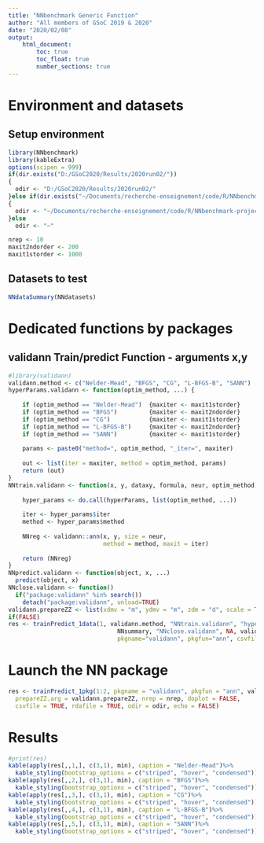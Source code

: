 ```yaml
---
title: "NNbenchmark Generic Function"
author: "All members of GSoC 2019 & 2020"
date: "2020/02/08"
output:
    html_document:
        toc: true
        toc_float: true
        number_sections: true
---
```


# Environment and datasets 

## Setup environment
```r
library(NNbenchmark)
library(kableExtra)
options(scipen = 999)
if(dir.exists("D:/GSoC2020/Results/2020run02/"))
{  
  odir <- "D:/GSoC2020/Results/2020run02/"
}else if(dir.exists("~/Documents/recherche-enseignement/code/R/NNbenchmark-project/NNtempresult/"))
{  
  odir <- "~/Documents/recherche-enseignement/code/R/NNbenchmark-project/NNtempresult/"
}else
  odir <- "~"

nrep <- 10
maxit2ndorder <- 200
maxit1storder <- 1000
```

## Datasets to test

```r
NNdataSummary(NNdatasets)
```

# Dedicated functions by packages

## validann Train/predict Function - arguments x,y
```r
#library(validann)
validann.method <- c("Nelder-Mead", "BFGS", "CG", "L-BFGS-B", "SANN")
hyperParams.validann <- function(optim_method, ...) {
    
    if (optim_method == "Nelder-Mead")  {maxiter <- maxit1storder} 
    if (optim_method == "BFGS")         {maxiter <- maxit2ndorder}
    if (optim_method == "CG")           {maxiter <- maxit1storder}
    if (optim_method == "L-BFGS-B")     {maxiter <- maxit2ndorder}
    if (optim_method == "SANN")         {maxiter <- maxit1storder}
    
    params <- paste0("method=", optim_method, "_iter=", maxiter)
  
    out <- list(iter = maxiter, method = optim_method, params)
    return (out)
}
NNtrain.validann <- function(x, y, dataxy, formula, neur, optim_method, hyperParams, NNfullformula, NNparam,...) {
    
    hyper_params <- do.call(hyperParams, list(optim_method, ...))
    
    iter <- hyper_params$iter
    method <- hyper_params$method
    
    NNreg <- validann::ann(x, y, size = neur, 
                           method = method, maxit = iter)
    
    return (NNreg)
}
NNpredict.validann <- function(object, x, ...)
  predict(object, x)
NNclose.validann <- function()
  if("package:validann" %in% search())
    detach("package:validann", unload=TRUE)
validann.prepareZZ <- list(xdmv = "m", ydmv = "m", zdm = "d", scale = TRUE)
if(FALSE)
res <- trainPredict_1data(1, validann.method, "NNtrain.validann", "hyperParams.validann", "NNpredict.validann", 
                               NNsummary, "NNclose.validann", NA, validann.prepareZZ, nrep=5, echo=TRUE, doplot=FALSE,
                               pkgname="validann", pkgfun="ann", csvfile=TRUE, rdafile=TRUE, odir=odir)
```


# Launch the NN package

```r
res <- trainPredict_1pkg(1:2, pkgname = "validann", pkgfun = "ann", validann.method,
  prepareZZ.arg = validann.prepareZZ, nrep = nrep, doplot = FALSE,
  csvfile = TRUE, rdafile = TRUE, odir = odir, echo = FALSE)
```

# Results
```r
#print(res)
kable(apply(res[,,1,], c(3,1), min), caption = "Nelder-Mead")%>%
  kable_styling(bootstrap_options = c("striped", "hover", "condensed"))
kable(apply(res[,,2,], c(3,1), min), caption = "BFGS")%>%
  kable_styling(bootstrap_options = c("striped", "hover", "condensed"))
kable(apply(res[,,3,], c(3,1), min), caption = "CG")%>%
  kable_styling(bootstrap_options = c("striped", "hover", "condensed"))
kable(apply(res[,,4,], c(3,1), min), caption = "L-BFGS-B")%>%
  kable_styling(bootstrap_options = c("striped", "hover", "condensed"))
kable(apply(res[,,5,], c(3,1), min), caption = "SANN")%>%
  kable_styling(bootstrap_options = c("striped", "hover", "condensed"))
```

